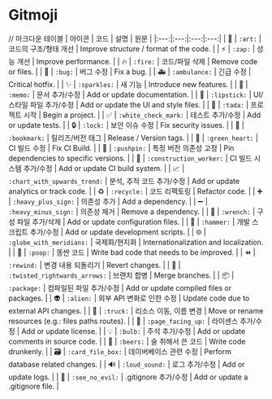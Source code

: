 # Gitmoji

// 마크다운 테이블
| 아이콘 | 코드 | 설명 | 원문 |
|:---:|:---:|:---:|:---:|
| 🎨 | `:art:` | 코드의 구조/형태 개선 | Improve structure / format of the code. |
| ⚡️ | `:zap:` | 성능 개선 | Improve performance. |
| 🔥 | `:fire:` | 코드/파일 삭제 | Remove code or files. |
| 🐛 | `:bug:` | 버그 수정 | Fix a bug. |
| 🚑 | `:ambulance:` | 긴급 수정 | Critical hotfix. |
| ✨ | `:sparkles:` | 새 기능 | Introduce new features. |
| 📝 | `:memo:` | 문서 추가/수정 | Add or update documentation. |
| 💄 | `:lipstick:` | UI/스타일 파일 추가/수정 | Add or update the UI and style files. |
| 🎉 | `:tada:` | 프로젝트 시작 | Begin a project. |
| ✅ | `:white_check_mark:` | 테스트 추가/수정 | Add or update tests. |
| 🔒 | `:lock:` | 보안 이슈 수정 | Fix security issues. |
| 🔖 | `:bookmark:` | 릴리즈/버전 태그 | Release / Version tags. |
| 💚 | `:green_heart:` | CI 빌드 수정 | Fix CI Build. |
| 📌 | `:pushpin:` | 특정 버전 의존성 고정 | Pin dependencies to specific versions. |
| 👷 | `:construction_worker:` | CI 빌드 시스템 추가/수정 | Add or update CI build system. |
| 📈 | `:chart_with_upwards_trend:` | 분석, 추적 코드 추가/수정 | Add or update analytics or track code. |
| ♻️ | `:recycle:` | 코드 리팩토링 | Refactor code. |
| ➕ | `:heavy_plus_sign:` | 의존성 추가 | Add a dependency. |
| ➖ | `:heavy_minus_sign:` | 의존성 제거 | Remove a dependency. |
| 🔧 | `:wrench:` | 구성 파일 추가/삭제 | Add or update configuration files. |
| 🔨 | `:hammer:` | 개발 스크립트 추가/수정 | Add or update development scripts. |
| 🌐 | `:globe_with_meridians:` | 국제화/현지화 | Internationalization and localization. |
| 💩 | `:poop:` | 똥싼 코드 | Write bad code that needs to be improved. |
| ⏪ | `:rewind:` | 변경 내용 되돌리기 | Revert changes. |
| 🔀 | `:twisted_rightwards_arrows:` | 브랜치 합병 | Merge branches. |
| 📦 | `:package:` | 컴파일된 파일 추가/수정 | Add or update compiled files or packages. |
| 👽 | `:alien:` | 외부 API 변화로 인한 수정 | Update code due to external API changes. |
| 🚚 | `:truck:` | 리소스 이동, 이름 변경 | Move or rename resources (e.g.: files paths routes). |
| 📄 | `:page_facing_up:` | 라이센스 추가/수정 | Add or update license. |
| 💡 | `:bulb:` | 주석 추가/수정 | Add or update comments in source code. |
| 🍻 | `:beers:` | 술 취해서 쓴 코드 | Write code drunkenly. |
| 🗃 | `:card_file_box:` | 데이버베이스 관련 수정 | Perform database related changes. |
| 🔊 | `:loud_sound:` | 로그 추가/수정 | Add or update logs. |
| 🙈 | `:see_no_evil:` | .gitignore 추가/수정 | Add or update a .gitignore file. |
